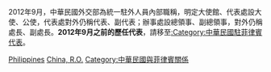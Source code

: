 2012年9月，中華民國外交部為統一駐外人員內部職稱，明定大使館、代表處設大使、公使，代表處對外仍稱代表、副代表；辦事處設總領事、副總領事，對外仍稱處長、副處長。'''2012年9月之前的歷任代表'''，請移至[[:Category:中華民國駐菲律賓代表|:Category:中華民國駐菲律賓代表]]。

[[Category:中華民國駐亞洲大使|Philippines]]
[[Category:駐菲律賓大使|China, R.O.]]
[[Category:中華民國與菲律賓關係|Category:中華民國與菲律賓關係]]